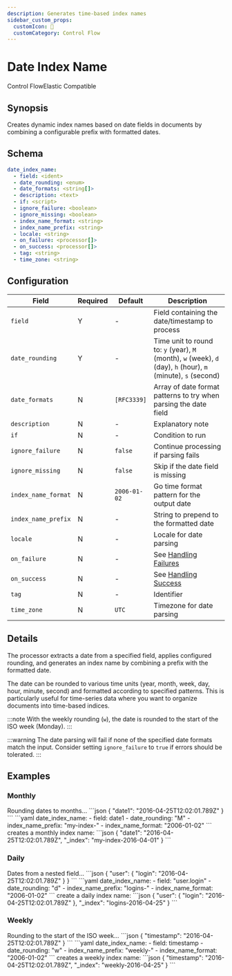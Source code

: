 ```yaml
---
description: Generates time-based index names
sidebar_custom_props: 
  customIcon: 📅
  customCategory: Control Flow
---
```


# Date Index Name

<span className="theme-doc-version-badge badge badge--primary">Control Flow</span><span className="theme-doc-version-badge badge badge--secondary">Elastic Compatible</span>

## Synopsis

Creates dynamic index names based on date fields in documents by combining a configurable prefix with formatted dates.

## Schema

```yaml {2,3}
date_index_name:
  - field: <ident>
  - date_rounding: <enum>
  - date_formats: <string[]>
  - description: <text>
  - if: <script>
  - ignore_failure: <boolean>
  - ignore_missing: <boolean>
  - index_name_format: <string>
  - index_name_prefix: <string>
  - locale: <string>
  - on_failure: <processor[]>
  - on_success: <processor[]>
  - tag: <string>
  - time_zone: <string>
```

## Configuration

|Field|Required|Default|Description|
|---|---|---|---|
|`field`|Y|-|Field containing the date/timestamp to process|
|`date_rounding`|Y|-|Time unit to round to: `y` (year), `M` (month), `w` (week), `d` (day), `h` (hour), `m` (minute), `s` (second)|
|`date_formats`|N|`[RFC3339]`|Array of date format patterns to try when parsing the date field|
|`description`|N|-|Explanatory note|
|`if`|N|-|Condition to run|
|`ignore_failure`|N|`false`|Continue processing if parsing fails|
|`ignore_missing`|N|`false`|Skip if the date field is missing|
|`index_name_format`|N|`2006-01-02`|Go time format pattern for the output date|
|`index_name_prefix`|N|-|String to prepend to the formatted date|
|`locale`|N|-|Locale for date parsing|
|`on_failure`|N|-|See [Handling Failures](../handling-failures.mdx)|
|`on_success`|N|-|See [Handling Success](../handling-success.mdx)|
|`tag`|N|-|Identifier|
|`time_zone`|N|`UTC`|Timezone for date parsing|

## Details

The processor extracts a date from a specified field, applies configured rounding, and generates an index name by combining a prefix with the formatted date.

The date can be rounded to various time units (year, month, week, day, hour, minute, second) and formatted according to specified patterns. This is particularly useful for time-series data where you want to organize documents into time-based indices.

:::note
With the weekly rounding (`w`), the date is rounded to the start of the ISO week (Monday).
:::

:::warning
The date parsing will fail if none of the specified date formats match the input. Consider setting `ignore_failure` to `true` if errors should be tolerated.
:::

## Examples

### Monthly

<ExampleGrid>
  <CommentCol>
    Rounding dates to months...
  </CommentCol>
  <CodeCol>
    ```json
    {
      "date1": "2016-04-25T12:02:01.789Z"
    }
    ```
    ```yaml
    date_index_name:
      - field: date1
      - date_rounding: "M"
      - index_name_prefix: "my-index-"
      - index_name_format: "2006-01-02"
    ```
  </CodeCol>
  <CommentCol>
    creates a monthly index name:
  </CommentCol>
  <CodeCol>
    ```json
    {
      "date1": "2016-04-25T12:02:01.789Z",
      "_index": "my-index-2016-04-01"
    }
    ```
  </CodeCol>
</ExampleGrid>

### Daily

<ExampleGrid>
  <CommentCol>
    Dates from a nested field...
  </CommentCol>
  <CodeCol>
    ```json
    {
      "user": {
        "login": "2016-04-25T12:02:01.789Z"
      }
    }
    ```
    ```yaml
    date_index_name:
      - field: "user.login"
      - date_rounding: "d"
      - index_name_prefix: "logins-"
      - index_name_format: "2006-01-02"
    ```
  </CodeCol>
  <CommentCol>
    create a daily index name:
  </CommentCol>
  <CodeCol>
    ```json
    {
      "user": {
        "login": "2016-04-25T12:02:01.789Z"
      },
      "_index": "logins-2016-04-25"
    }
    ```
  </CodeCol>
</ExampleGrid>

### Weekly

<ExampleGrid>
  <CommentCol>
    Rounding to the start of the ISO week...
  </CommentCol>
  <CodeCol>
    ```json
    {
      "timestamp": "2016-04-25T12:02:01.789Z"
    }
    ```
    ```yaml
    date_index_name:
      - field: timestamp
      - date_rounding: "w"
      - index_name_prefix: "weekly-"
      - index_name_format: "2006-01-02"
    ```
  </CodeCol>
  <CommentCol>
    creates a weekly index name:
  </CommentCol>
  <CodeCol>
    ```json
    {
      "timestamp": "2016-04-25T12:02:01.789Z",
      "_index": "weekly-2016-04-25"
    }
    ```
  </CodeCol>
</ExampleGrid>
